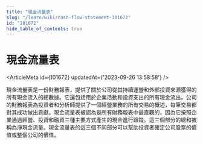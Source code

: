 ```yaml
---
title: "現金流量表"
slug: "/learn/wiki/cash-flow-statement-101672"
id: "101672"
hide_table_of_contents: true
---
```



# 現金流量表

<ArticleMeta id={101672} updatedAt={'2023-09-26 13:58:58'} />
<div className='border-solid border-b border-t-0 my-4 border-[var(--ifm-color-gray-300)]' />

現金流量表是一份財務報表，提供了關於公司從其持續運營和外部投資來源獲得的所有現金流入的總數據。它還包括用於企業活動和投資支出的所有現金流出。公司的財務報表為投資者和分析師提供了一個經營業務的所有交易的概述，每筆交易都對其成功做出貢獻。現金流量表被認為是所有財務報表中最直觀的，因為它按照企業通過經營、投資和融資三種主要方式產生的現金進行跟蹤。這三個部分的總和被稱為淨現金流量。現金流量表的這三個不同部分可以幫助投資者確定公司股票的價值或整個公司的價值。
